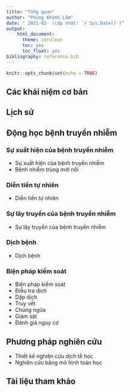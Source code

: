 ```yaml
---
title: "Tổng quan"
author: "Phùng Khánh Lâm"
date: " 2021-02- (cập nhật: `r Sys.Date()`)"
output:
    html_document:
      theme: cerulean
      toc: yes
      toc_float: yes
bibliography: reference.bib
---
```


```r
knitr::opts_chunk$set(echo = TRUE)
```

## Các khái niệm cơ bản

## Lịch sử

## Động học bệnh truyền nhiễm

### Sự xuất hiện của bệnh truyền nhiễm

* Sự xuất hiện của bệnh truyền nhiễm
* Bệnh nhiễm trùng mới nổi

### Diễn tiến tự nhiên

* Diễn tiến tự nhiên

### Sự lây truyền của bệnh truyền nhiễm

* Sự lây truyền của bệnh truyền nhiễm

### Dịch bệnh

* Dịch bệnh

### Biện pháp kiểm soát

* Biện pháp kiểm soát 
* Điều tra dịch
* Dập dịch
* Truy vết
* Chủng ngừa
* Giám sát
* Đánh giá nguy cơ

## Phương pháp nghiên cứu

* Thiết kế nghiên cứu dịch tễ học
* Nghiên cứu bằng mô hình toán học

## Tài liệu tham khảo
